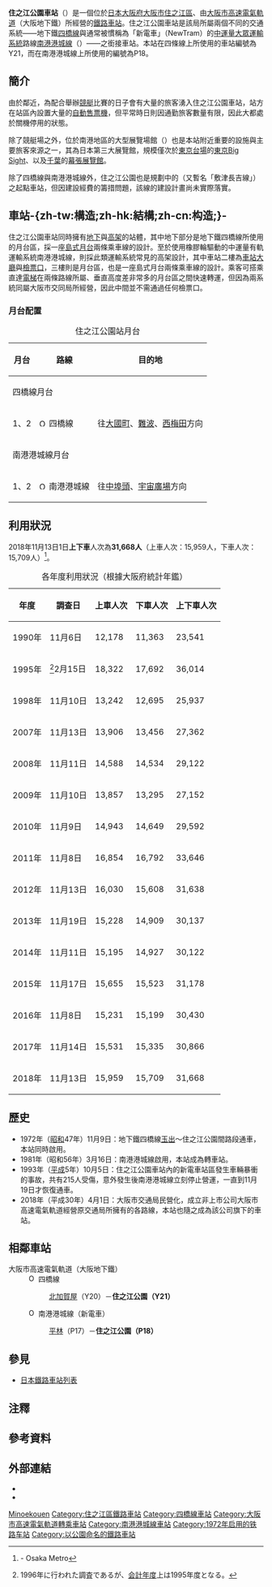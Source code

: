{{NoteTA |G1=Railway |G2=Transport
|1=zh-tw:公園車站;zh-cn:公园站;zh-hk:公園站;
|2=zh-cn:地铁; zh-hk:地鐵; zh-mo:地鐵; zh-sg:地铁; zh-tw:地下鐵;
}}
{{日本車站資訊
|公司色 = #33328b
|文字色 =
|站名 = 住之江公園車站
|圖片 = 住之江公園駅(2006年04月22日).jpg
|pxl =
|圖片說明 = 新電車住之江公園車站外觀（畫面中央白色建築物）{{更新|1=圖片|time=2020-06-28T16:03:48+00:00}}
|日文原名 = 住之江公園
|平假名 = すみのえこうえん
|羅馬拼音 = Suminoekoen
|所在地 = {{JPN}}[[大阪府|大阪府]][[大阪市|大阪市]][[住之江區|住之江區]]泉一丁目
|啟用年月日 = 1972年11月9日
|廢站年月日 =
|車站構造 = [[地下車站|地下車站]]（四橋線）<br /> [[高架車站|高架車站]]（南港港城線）
|月台配置 = 2面4線 [[島式月台|島式月台]]
|乘客人數 = 15,655
|上下車人次 = 31,178
|統計年度 = 2015年
|轉車 = 
|備註 = 
|adjacent = {{Adjacent stations|system=大阪市高速電氣軌道
|line1=Y|left1=北加賀屋|note-left1=Y20<br />1.7km|note-mid1={{車站編號s|#0078ba|#fff|Y21}}<br />距離[[西梅田站|西梅田]]11.8km
|line2=P|left2=平林|note-left2=P17<br />1.2km|note-mid2={{車站編號s|#00a0de|#fff|P18}}<br />距離[[宇宙廣場站|宇宙廣場]]7.9km}}
}}
'''住之江公園車站'''（{{jpn|j=住之江公園駅|hg=すみのえこうえんえき|rm=Suminoe-kōen eki|f=y}}）是一個位於[[日本|日本]][[大阪府|大阪府]][[大阪市|大阪市]][[住之江區|住之江區]]、由[[大阪市高速電氣軌道|大阪市高速電氣軌道]]（大阪地下鐵）所經營的[[鐵路車站|鐵路車站]]。住之江公園車站是該局所屬兩個不同的交通系統——地下鐵[[四橋線|四橋線]]與通常被慣稱為「新電車」（NewTram）的{{link-en|自動導引捷運系統|Automated guideway transit|自動導引}}[[中運量大眾運輸系統|中運量大眾運輸系統]]路線[[南港港城線|南港港城線]]（{{lang|ja|南港ポートタウン線}}）——之銜接車站。本站在四條線上所使用的車站編號為Y21，而在南港港城線上所使用的編號為P18。

==簡介==
由於鄰近{{link-ja|住之江競艇場|住之江競艇場}}，為配合舉辦[[日本競艇|競艇]]比賽的日子會有大量的旅客湧入住之江公園車站，站方在站區內設置大量的[[自動售票機|自動售票機]]，但平常時日則因通勤旅客數量有限，因此大都處於關機停用的狀態。

除了競艇場之外，位於南港地區的大型展覽場館{{link-ja|大阪國際貿易展覽館|大阪国際見本市会場|Intex大阪}}（{{lang|ja|インテックス大阪}}）也是本站附近重要的設施與主要旅客來源之一，其為日本第三大展覽館，規模僅次於[[東京|東京]][[台場|台場]]的[[東京國際展示場|東京Big Sight]]、以及[[千葉市|千葉]]的[[幕張展覽館|幕張展覽館]]。

除了四橋線與南港港城線外，住之江公園也是規劃中的{{link-ja|大阪市營地下鐵9號線|大阪市営地下鉄9号線}}（又暫名「敷津長吉線」）之起點車站，但因建設經費的籌措問題，該線的建設計畫尚未實際落實{{R|Nikkei_140829}}。

==車站-{zh-tw:構造;zh-hk:結構;zh-cn:构造;}-==

住之江公園車站同時擁有[[地下車站|地下]]與[[高架車站|高架]]的站體，其中地下部分是地下鐵四橋線所使用的月台區，採一座[[島式月台|島式月台]]兩條乘車線的設計。至於使用橡膠輪驅動的中運量有軌運輸系統南港港城線，則採此類運輸系統常見的高架設計，其中車站二樓為[[車站大廳|車站大廳]]與[[檢票口|檢票口]]，三樓則是月台區，也是一座島式月台兩條乘車線的設計。乘客可搭乘直達[[電梯|電梯]]在兩條路線所屬、垂直高度差非常多的月台區之間快速轉運，但因為兩系統同屬大阪市交同局所經營，因此中間並不需通過任何檢票口。

===月台配置===
{| class="wikitable"
|+ 住之江公園站月台
|-
!月台!!路線!!目的地
|-
!colspan="4" |四橋線月台
|-
! 1、2
| [[File:Osaka_Metro_Yotsubashi_line_symbol.svg|15px]] 四橋線
| 往[[大國町站|大國町]]、[[難波站_(大阪市高速電氣軌道)|難波]]、[[西梅田站|西梅田]]方向
|-
!colspan="4" |南港港城線月台
|-
! 1、2
| [[File:Osaka_Metro_Nanko_Port_Town_line_symbol.svg|15px]] 南港港城線
| 往[[中埠頭站_(大阪府)|中埠頭]]、[[宇宙廣場站|宇宙廣場]]方向
|}
== 利用狀況 ==
2018年11月13日1日'''上下車'''人次為'''31,668人'''（上車人次：15,959人，下車人次：15,709人）<ref>{{PDFlink|[https://www.osakametro.co.jp/company/library/100331_research/20181113_subway_nt.pdf 路線別乗降人員（2018年11月13日 交通調査）]}} - Osaka Metro</ref>。
{|class="wikitable" style="text-align:right"
|+各年度利用狀況（根據大阪府統計年鑑）
!年度!!調查日!!上車人次!!下車人次!!上下車人次
|-
|1990年
|11月{{0}}6日
|12,178||11,363||23,541
|-
|1995年
|<ref group="注">1996年に行われた調査であるが、[[会計年度|会計年度]]上は1995年度となる。</ref>2月15日
|18,322||17,692||36,014
|-
|1998年
|11月10日
|13,242||12,695||25,937
|-
|2007年
|11月13日
|13,906||13,456||27,362
|-
|2008年
|11月11日
|14,588||14,534||29,122
|-
|2009年
|11月10日
|13,857||13,295||27,152
|-
|2010年
|11月{{0}}9日
|14,943||14,649||29,592
|-
|2011年
|11月{{0}}8日
|16,854||16,792||33,646
|-
|2012年
|11月13日
|16,030||15,608||31,638
|-
|2013年
|11月19日
|15,228||14,909||30,137
|-
|2014年
|11月11日
|15,195||14,927||30,122
|-
|2015年
|11月17日
|15,655||15,523||31,178
|-
|2016年
|11月{{0}}8日
|15,231||15,199||30,430
|-
|2017年
|11月14日
|15,531||15,335||30,866
|-
|2018年
|11月13日
|15,959||15,709||31,668
|}

==歷史==
*1972年（[[昭和|昭和]]47年）11月9日：地下鐵四橋線[[玉出車站|玉出]]～住之江公園間路段通車，本站同時啟用。
*1981年（昭和56年）3月16日：南港港城線啟用，本站成為轉車站。
*1993年（[[平成|平成]]5年）10月5日：住之江公園車站內的新電車站區發生車輛暴衝的事故，共有215人受傷，意外發生後南港港城線立刻停止營運，一直到11月19日才恢復通車。
* 2018年（平成30年）4月1日：大阪市交通局民營化，成立非上市公司大阪市高速電氣軌道經營原交通局所擁有的各路線，本站也隨之成為該公司旗下的車站。

== 相鄰車站 ==
; 大阪市高速電氣軌道（大阪地下鐵）
: [[File:Osaka_Metro_Yotsubashi_line_symbol.svg|15px]] 四橋線
:: [[北加賀屋站|北加賀屋]]（Y20）－'''住之江公園（Y21）'''
: [[File:Osaka_Metro_Nanko_Port_Town_line_symbol.svg|15px]] 南港港城線（新電車）
:: [[平林站_(大阪府)|平林]]（P17）－'''住之江公園（P18）'''
== 參見 ==
* [[日本鐵路車站列表|日本鐵路車站列表]]
== 注釋 ==
{{Reflist|group="注"}}

== 參考資料 ==
{{Reflist}}

== 外部連結 ==
* {{外部連結/大阪市高速電氣軌道車站|Y21|住之江公園|四橋線}}
* {{外部連結/大阪市高速電氣軌道車站|P18|住之江公園|南港港城線}}

{{四橋線}}
{{南港港城線}}

{{coord|34|36|33|N|135|28|19|E|display=title|scale:5000_region:JP_type:railwaystation}}

{{DEFAULTSORT:Suminoe-koen}}
[[Category:日本鐵路車站_Su|Minoekouen]]
[[Category:住之江區鐵路車站|Category:住之江區鐵路車站]]
[[Category:四橋線車站|Category:四橋線車站]]
[[Category:大阪市高速電氣軌道轉乘車站|Category:大阪市高速電氣軌道轉乘車站]]
[[Category:南港港城線車站|Category:南港港城線車站]]
[[Category:1972年启用的铁路车站|Category:1972年启用的铁路车站]]
[[Category:以公園命名的鐵路車站|Category:以公園命名的鐵路車站]]